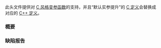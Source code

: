 {{cpp/header/title|cstdarg}}
{{cpp/header/navbar}}
{{cpp/header/c}}

此头文件提供对 [[cpp/utility/variadic|C 风格变参函数]]的支持，并且“默认实参提升”的 [[c/language/conversion#默认实参提升|C 定义]]会替换成对应的 [[cpp/language/variadic arguments#默认转换|C++ 定义]]。

{{dsc begin}}
{{dsc h1 | 类型}}
{{dsc inc | cpp/utility/variadic/dsc va_list}}
{{dsc h1 | 宏}}
{{dsc inc | cpp/utility/variadic/dsc va_start}}
{{dsc inc | cpp/utility/variadic/dsc va_arg}}
{{dsc inc | cpp/utility/variadic/dsc va_copy}}
{{dsc inc | cpp/utility/variadic/dsc va_end}}
{{dsc end}}

===概要===
{{source|1=
namespace std {
  using va_list = /* 见描述 */ ;
}
#define va_arg(V, P) /* 见描述 */
#define va_copy(VDST, VSRC) /* 见描述 */
#define va_end(V) /* 见描述 */
#define va_start(V, P) /* 见描述 */
}}

===缺陷报告===
{{dr list begin}}
{{dr list item|wg=cwg|dr=2645|std=C++98|before=C++ 定义了“默认实参提升”，但使用的仍然是它的 C 定义|after=C++ 定义会覆盖 C 定义}}
{{dr list end}}

{{langlinks|en|es|ja|ru}}